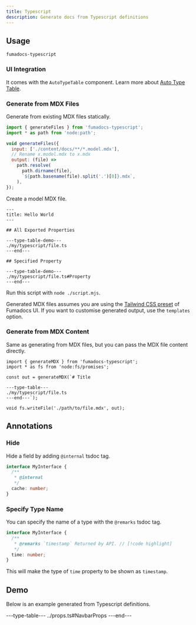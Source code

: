```yaml
---
title: Typescript
description: Generate docs from Typescript definitions
---
```


## Usage

```package-install
fumadocs-typescript
```

### UI Integration

It comes with the `AutoTypeTable` component. Learn more about [Auto Type Table](/docs/ui/components/auto-type-table).

### Generate from MDX Files

Generate from existing MDX files statically.

```js title="script.mjs"
import { generateFiles } from 'fumadocs-typescript';
import * as path from 'node:path';

void generateFiles({
  input: ['./content/docs/**/*.model.mdx'],
  // Rename x.model.mdx to x.mdx
  output: (file) =>
    path.resolve(
      path.dirname(file),
      `${path.basename(file).split('.')[0]}.mdx`,
    ),
});
```

Create a model MDX file.

```mdx title="content/docs/file.model.mdx"
---
title: Hello World
---

## All Exported Properties

---type-table-demo---
./my/typescript/file.ts
---end---

## Specified Property

---type-table-demo---
./my/typescript/file.ts#Property
---end---
```

Run this script with `node ./script.mjs`.

Generated MDX files assumes you are using the [Tailwind CSS preset](/docs/ui/theme) of Fumadocs UI.
If you want to customise generated output, use the `templates` option.

### Generate from MDX Content

Same as generating from MDX files, but you can pass the MDX file content directly.

```tsx
import { generateMDX } from 'fumadocs-typescript';
import * as fs from 'node:fs/promises';

const out = generateMDX(`# Title

---type-table---
./my/typescript/file.ts
---end---`);

void fs.writeFile('./path/to/file.mdx', out);
```

## Annotations

### Hide

Hide a field by adding `@internal` tsdoc tag.

```ts
interface MyInterface {
  /**
   * @internal
   */
  cache: number;
}
```

### Specify Type Name

You can specify the name of a type with the `@remarks` tsdoc tag.

```ts
interface MyInterface {
  /**
   * @remarks `timestamp` Returned by API. // [!code highlight]
   */
  time: number;
}
```

This will make the type of `time` property to be shown as `timestamp`.

## Demo

Below is an example generated from Typescript definitions.

---type-table---
../props.ts#NavbarProps
---end---
